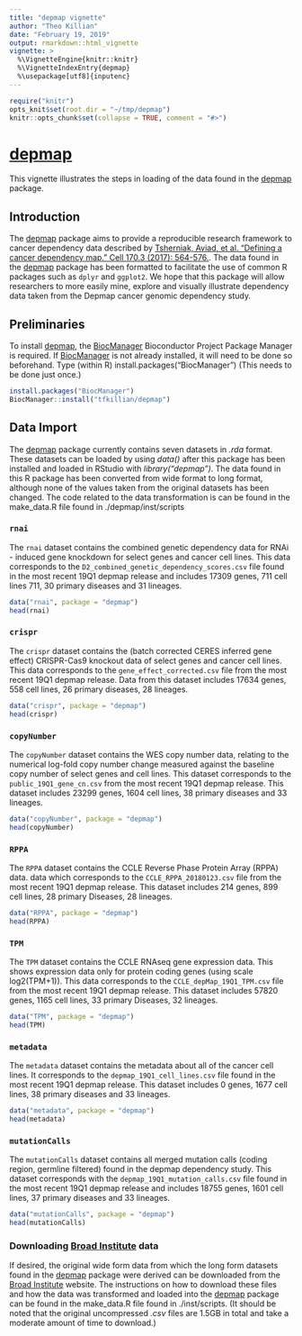 ```yaml
---
title: "depmap vignette"
author: "Theo Killian"
date: "February 19, 2019"
output: rmarkdown::html_vignette
vignette: >
  %\VignetteEngine{knitr::knitr}
  %\VignetteIndexEntry{depmap}
  %\usepackage[utf8]{inputenc}
---
```


```r
require("knitr")
opts_knit$set(root.dir = "~/tmp/depmap")
knitr::opts_chunk$set(collapse = TRUE, comment = "#>")
```

# [depmap](https://github.com/tfkillian/depmap/)

This vignette illustrates the steps in loading of the data found in the 
[depmap](https://github.com/tfkillian/depmap/) package.  

## Introduction {#sec:intro}

The [depmap](https://github.com/tfkillian/depmap/) package aims to provide a 
reproducible research framework to cancer dependency data described by 
[Tsherniak, Aviad, et al. "Defining a cancer dependency map." Cell 170.3 (2017):
564-576.](https://www.ncbi.nlm.nih.gov/pubmed/28753430). The data found in the
[depmap](https://github.com/tfkillian/depmap/) package has been formatted to 
facilitate the use of common R packages such as `dplyr` and `ggplot2`. We hope 
that this package will allow researchers to more easily mine, explore and 
visually illustrate dependency data taken from the Depmap cancer genomic 
dependency study.

## Preliminaries

To install [depmap](https://github.com/tfkillian/depmap/), the [BiocManager](https://cran.r-project.org/web/packages/BiocManager/index.html) 
Bioconductor Project Package Manager is required. If 
[BiocManager](https://cran.r-project.org/web/packages/BiocManager/index.html) is
not already installed, it will need to be done so beforehand. Type (within R)
install.packages("BiocManager") (This needs to be done just once.)

```r
install.packages("BiocManager")
BiocManager::install("tfkillian/depmap")
```

## Data Import {#sec:data}

The [depmap](https://github.com/tfkillian/depmap/) package currently contains 
seven datasets in *.rda* format. These datasets can be loaded by using *data()*
after this package has been installed and loaded in RStudio with
*library("depmap")*. The data found in this R package has been converted from 
wide format to long format, although none of the values taken from the original 
datasets has been changed. The code related to the data transformation is 
can be found in the make_data.R file found in ./depmap/inst/scripts 

### `rnai` 
The `rnai` dataset contains the combined genetic dependency data for RNAi -
induced gene knockdown for select genes and cancer cell lines. This data 
corresponds to the `D2_combined_genetic_dependency_scores.csv` file found in the
most recent 19Q1 depmap release and includes 17309 genes, 711 cell lines 711, 30
primary diseases and 31 lineages. 

```r
data("rnai", package = "depmap")
head(rnai)
```

### `crispr`
The `crispr` dataset contains the (batch corrected CERES inferred gene effect) 
CRISPR-Cas9 knockout data of select genes and cancer cell lines. This data 
corresponds to the `gene_effect_corrected.csv` file from the most recent 19Q1 
depmap release. Data from this dataset includes 17634 genes, 558 cell lines, 26 
primary diseases, 28 lineages. 

```r
data("crispr", package = "depmap")
head(crispr)
```

### `copyNumber` 
The `copyNumber` dataset contains the WES copy number data, relating to the 
numerical log-fold copy number change measured against the baseline copy number 
of select genes and cell lines. This dataset corresponds to the 
`public_19Q1_gene_cn.csv` from the most recent 19Q1 depmap release. This dataset
includes 23299 genes, 1604 cell lines, 38 primary diseases and 33 lineages. 

```r
data("copyNumber", package = "depmap")
head(copyNumber)
```

### `RPPA`
The `RPPA` dataset contains the CCLE Reverse Phase Protein Array (RPPA) data.
data which corresponds to the `CCLE_RPPA_20180123.csv` file from the most 
recent 19Q1 depmap release. This dataset includes 214 genes, 899 cell lines, 28 
primary Diseases, 28 lineages. 

```r
data("RPPA", package = "depmap")
head(RPPA)
```

### `TPM`
The `TPM` dataset contains the CCLE RNAseq gene expression data. This shows 
expression data only for protein coding genes (using scale log2(TPM+1)). This 
data corresponds to the `CCLE_depMap_19Q1_TPM.csv` file from the most recent 
19Q1 depmap release. This dataset includes 57820 genes, 1165 cell lines, 33 
primary Diseases, 32 lineages.

```r
data("TPM", package = "depmap")
head(TPM)
```

### `metadata` 
The `metadata` dataset contains the metadata about all of the cancer cell lines.
It corresponds to the `depmap_19Q1_cell_lines.csv` file found in the most recent
19Q1 depmap release. This dataset includes 0 genes, 1677 cell lines, 38 primary
diseases and 33 lineages. 

```r
data("metadata", package = "depmap")
head(metadata)
```

### `mutationCalls` 
The `mutationCalls` dataset contains all merged mutation calls (coding region, 
germline filtered) found in the depmap dependency study. This dataset 
corresponds with the `depmap_19Q1_mutation_calls.csv` file found in the most 
recent 19Q1 depmap release and includes 18755 genes, 1601 cell lines, 37 primary
diseases and 33 lineages. 

```r
data("mutationCalls", package = "depmap")
head(mutationCalls)
```

### Downloading [Broad Institute](https://depmap.org/portal/download/) data 

If desired, the original wide form data from which the long form datasets found 
in the [depmap](https://github.com/tfkillian/depmap/) package were derived can 
be downloaded from the [Broad Institute](https://depmap.org/portal/download/) 
website. The instructions on how to download these files and how the data was 
transformed and loaded into the [depmap](https://github.com/tfkillian/depmap/) 
package can be found in the make_data.R file found in ./inst/scripts. (It should
be noted that the original uncompressed *.csv* files are 1.5GB in total and 
take a moderate amount of time to download.)
